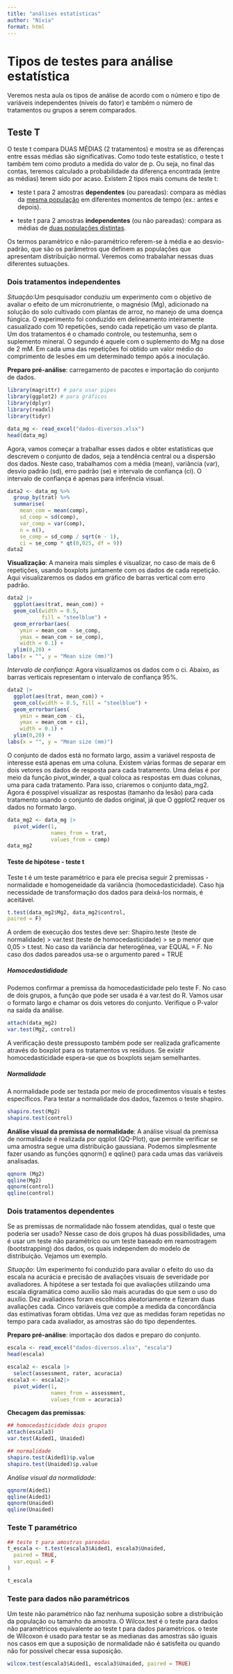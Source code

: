 ```yaml
---
title: "análises estatísticas"
author: "Nívia"
format: html
---
```


# Tipos de testes para análise estatística

Veremos nesta aula os tipos de análise de acordo com o número e tipo de variáveis independentes (níveis do fator) e também o número de tratamentos ou grupos a serem comparados.

## Teste T

O teste t compara DUAS MÉDIAS (2 tratamentos) e mostra se as diferenças entre essas médias são significativas. Como todo teste estatístico, o teste t também tem como produto a medida do valor de p. Ou seja, no final das contas, teremos calculado a probabilidade da diferença encontrada (entre as médias) terem sido por acaso. Existem 2 tipos mais comuns de teste t:

-   teste t para 2 amostras **dependentes** (ou pareadas): compara as médias da [mesma população]{.underline} em diferentes momentos de tempo (ex.: antes e depois).

-   teste t para 2 amostras **independentes** (ou não pareadas): compara as médias de [duas populações distintas]{.underline}.

Os termos paramétrico e não-paramétrico referem-se à média e ao desvio-padrão, que são os parâmetros que definem as populações que apresentam distribuição normal.
Veremos como trabalahar nessas duas diferentes sutuações.

### Dois tratamentos independentes

*Situação*:Um pesquisador conduziu um experimento com o objetivo de avaliar o efeito de um micronutriente, o magnésio (Mg), adicionado na solução do solo cultivado com plantas de arroz, no manejo de uma doença fúngica. O experimento foi conduzido em delineamento inteiramente casualizado com 10 repetições, sendo cada repetição um vaso de planta. Um dos tratamentos é o chamado controle, ou testemunha, sem o suplemento mineral. O segundo é aquele com o suplemento do Mg na dose de 2 mM. Em cada uma das repetições foi obtido um valor médio do comprimento de lesões em um determinado tempo após a inoculação.

**Preparo pré-análise**: carregamento de pacotes e importação do conjunto de dados.

```r
library(magrittr) # para usar pipes
library(ggplot2) # para gráficos
library(dplyr)
library(readxl)
library(tidyr)
```

```r
data_mg <- read_excel("dados-diversos.xlsx")
head(data_mg)
```

Agora, vamos começar a trabalhar esses dados e obter estatísticas que descrevem o conjunto de dados, seja a tendência central ou a dispersão dos dados. Neste caso, trabalhamos com a média (mean), variância (var), desvio padrão (sd), erro padrão (se) e intervalo de confiança (ci). O intervalo de confiança é apenas para inferência visual.

```r
data2 <- data_mg %>%
  group_by(trat) %>%
  summarise(
    mean_com = mean(comp),
    sd_comp = sd(comp),
    var_comp = var(comp),
    n = n(),
    se_comp = sd_comp / sqrt(n - 1),
    ci = se_comp * qt(0,025, df = 9))
data2
```

**Visualização**: A maneira mais simples é visualizar, no caso de mais de 6 repetições, usando boxplots juntamente com os dados de cada repetição. Aqui visualizaremos os dados em gráfico de barras vertical com erro padrão.

```r
data2 |> 
  ggplot(aes(trat, mean_com)) +
  geom_col(width = 0.5,
           fill = "steelblue") +
  geom_errorbar(aes(
    ymin = mean_com - se_comp,
    ymax = mean_com + se_comp),
    width = 0.1) +
  ylim(0,20) +
labs(x = "", y = "Mean size (mm)")
```

*Intervalo de confiança*: Agora visualizamos os dados com o ci. Abaixo, as barras verticais representam o intervalo de confiança 95%.

```r
data2 |> 
  ggplot(aes(trat, mean_com)) +
  geom_col(width = 0.5, fill = "steelblue") +
  geom_errorbar(aes(
    ymin = mean_com - ci,
    ymax = mean_com + ci),
    width = 0.1) +
  ylim(0,20) +
labs(x = "", y = "Mean size (mm)")
```

O conjunto de dados está no formato largo, assim a variável resposta de interesse está apenas em uma coluna. Existem várias formas de separar em dois vetores os dados de resposta para cada tratamento. Uma delas é por meio da função pivot_winder, a qual coloca as respostas em duas colunas, uma para cada tratamento. Para isso, criaremos o conjunto data_mg2. Agora é posspivel visualizar as respostas (tamanho da lesão) para cada tratamento usando o conjunto de dados original, já que O ggplot2 requer os dados no formato largo.

```r
data_mg2 <- data_mg |>
  pivot_wider(1,
              names_from = trat,
              values_from = comp)
data_mg2
```

#### Teste de hipótese - teste t

Teste t é um teste paramétrico e para ele precisa seguir 2 premissas - normalidade e homogeneidade da variância (homocedasticidade). Caso hja necessidade de transformação dos dados para deixá-los normais, é aceitável.

```r
t.test(data_mg2$Mg2, data_mg2$control, 
paired = F)
```

A ordem de execução dos testes deve ser: Shapiro.teste (teste de normalidade) \> var.test (teste de homocedasticidade) \> se p menor que 0,05 \> t.test. No caso da variância dar heterogênea, var EQUAL = F. No caso dos dados pareados usa-se o argumento pared = TRUE

##### Homocedastididade

Podemos confirmar a premissa da homocedasticidade pelo teste F. No caso de dois grupos, a função que pode ser usada é a var.test do R. Vamos usar o formato largo e chamar os dois vetores do conjunto. Verifique o P-valor na saída da análise.

```r
attach(data_mg2)
var.test(Mg2, control)
```

A verificação deste pressuposto também pode ser realizada graficamente através do boxplot para os tratamentos vs resíduos. Se existir homocedasticidade espera-se que os boxplots sejam semelhantes.

##### Normalidade

A normalidade pode ser testada por meio de procedimentos visuais e testes específicos. Para testar a normalidade dos dados, fazemos o teste shapiro.

```r
shapiro.test(Mg2)
shapiro.test(control)
```

**Análise visual da premissa de normalidade**: A análise visual da premissa de normalidade é realizada por qqplot (QQ-Plot), que permite verificar se uma amostra segue uma distribuição gaussiana. Podemos simplesmente fazer usando as funções qqnorm() e qqline() para cada umas das variáveis analisadas.

```r
qqnorm (Mg2)
qqline(Mg2)
qqnorm(control)
qqline(control)
```

### Dois tratamentos dependentes
Se as premissas de normalidade não fossem atendidas, qual o teste que poderia ser usado? Nesse caso de dois grupos há duas possibilidades, uma é usar um teste não paramétrico ou um teste baseado em reamostragem (bootstrapping) dos dados, os quais independem do modelo de distribuição.
Vejamos um exemplo.

*Situação*: Um experimento foi conduzido para avaliar o efeito do uso da escala na acurácia e precisão de avaliações visuais de severidade por avaliadores. A hipótese a ser testada foi que avaliações utilizando uma escala digramática como auxílio são mais acuradas do que sem o uso do auxílio. Dez avaliadores foram escolhidos aleatoriamente e fizeram duas avaliações cada. Cinco variáveis que compõe a medida da concordância das estimativas foram obtidas. Uma vez que as medidas foram repetidas no tempo para cada avaliador, as amostras são do tipo dependentes.

**Preparo pré-análise**: importação dos dados e preparo do conjunto.
```r
escala <- read_excel("dados-diversos.xlsx", "escala")
head(escala)

escala2 <- escala |> 
  select(assessment, rater, acuracia)
escala3 <- escala2|>
  pivot_wider(1,
              names_from = assessment,
              values_from = acuracia)

```

**Checagem das premissas**:
```r
## homocedasticidade dois grupos
attach(escala3)
var.test(Aided1, Unaided)

## normalidade
shapiro.test(Aided1)$p.value
shapiro.test(Unaided)$p.value
```

*Análise visual da normalidade*:
```r
qqnorm(Aided1)
qqline(Aided1)
qqnorm(Unaided)
qqline(Unaided)
```

### Teste T paramétrico

```r
## teste t para amostras pareadas
t_escala <- t.test(escala3$Aided1, escala3$Unaided,
  paired = TRUE,
  var.equal = F
)

t_escala
```

### Teste para dados não paramétricos

Um teste não paramétrico não faz nenhuma suposição sobre a distribuição da população ou tamanho da amostra.
O Wilcox.test é o teste para dados não paramétricos equivalente ao teste t para dados paramétricos. o teste de Wilcoxon é usado para testar se as medianas das amostras são iguais nos casos em que a suposição de normalidade não é satisfeita ou quando não for possível checar essa suposição.

```r
wilcox.test(escala3$Aided1, escala3$Unaided, paired = TRUE)
```
